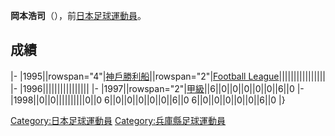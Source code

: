 {{unreferenced|time=2013-07-05T08:46:39+00:00}}
{{Infobox football biography
|name=岡本浩司
|image=
|fullname=岡本浩司
|birth_date={{Birth date and age|1976|4|9}}
|cityofbirth=[[兵庫縣|兵庫縣]]
|countryofbirth=[[日本|日本]]
|position=[[中场|中场]]
|currentclub=
|years=1995-1998
|clubs=[[神戶勝利船|神戶勝利船]]
|caps(goals)=
|nationalyears=
|nationalteam=
|nationalcaps(goals)=
}}
'''岡本浩司'''（{{Bd|1976年|4月9日||}}），前[[日本|日本]][[足球|足球]][[運動員|運動員]]。

==成績==
{{Football player club statistics 1|YYN}}
{{Football player club statistics 2|JPN|YYN}}
|-
|1995||rowspan="4"|[[神戶勝利船|神戶勝利船]]||rowspan="2"|[[Japan_Football_League|Football League]]||||||||||||||||
|-
|1996||||||||||||||||
|-
|1997||rowspan="2"|[[日本職業足球甲級聯賽|甲級]]||6||0||0||0||0||0||6||0
|-
|1998||0||0||||||||||0||0
{{Football player club statistics 3|1|JPN}}6||0||0||0||0||0||6||0
{{Football player club statistics 5}}6||0||0||0||0||0||6||0
|}

{{Japan-sport-bio-stub}}
{{Soccer-player-stub}}
[[Category:日本足球運動員|Category:日本足球運動員]]
[[Category:兵庫縣足球運動員|Category:兵庫縣足球運動員]]